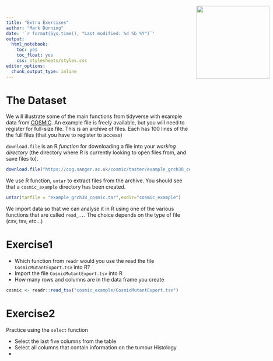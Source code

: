 ```yaml
---
title: "Extra Exercises"
author: "Mark Dunning"
date: '`r format(Sys.time(), "Last modified: %d %b %Y")`'
output: 
  html_notebook: 
    toc: yes
    toc_float: yes
    css: stylesheets/styles.css
editor_options: 
  chunk_output_type: inline
---
```

<img src="images/logo-sm.png" style="position:absolute;top:40px;right:10px;" width="200" />

# The Dataset

We will illustrate some of the main functions from tidyverse with example data from [COSMIC](https://cancer.sanger.ac.uk/cosmic). An example file is freely available, but you will need to register for full-size file. This is an archive of files. Each has 100 lines of the the full files (that you have to register to access)

`download.file` is an R *function* for downloading a file into your *working directory* (the directory where R is currently looking to open files from, and save files to).

```r
download.file("https://cog.sanger.ac.uk/cosmic/taster/example_grch38_cosmic.tar",destfile = "example_grch38_cosmic.tar")
```

We use R function, `untar` to extract files from the archive. You should see that a `cosmic_example` directory has been created.

```r
untar(tarfile = "example_grch38_cosmic.tar",exdir="cosmic_example")
```

We import data so that we can analyse it in R using one of the various functions that are called `read_..`. The choice depends on the type of file (csv, tsv, etc...)

# Exercise1

<div class="exercise">

- Which function from `readr` would you use the read the file `CosmicMutantExport.tsv` into R?
- Import the file `CosmicMutantExport.tsv` into R
- How many rows and columns are in the data frame you create

</div>

```r

cosmic <- readr::read_tsv("cosmic_example/CosmicMutantExport.tsv")

```

# Exercise2

Practice using the `select` function 

<div class="exercise">

- Select the last five columns from the table
- Select all columns that contain information on the tumour Histology
-

</div>